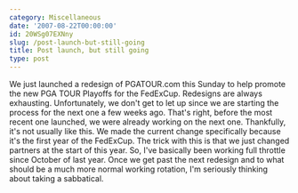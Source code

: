 ```yaml
---
category: Miscellaneous
date: '2007-08-22T00:00:00'
id: 20WSg07EXNny
slug: /post-launch-but-still-going
title: Post launch, but still going
type: post
---
```


We just launched a redesign of PGATOUR.com this Sunday to help
promote the new PGA TOUR Playoffs for the FedExCup. Redesigns are
always exhausting. Unfortunately, we don't get to let up since we
are starting the process for the next one a few weeks ago. That's
right, before the most recent one launched, we were already working
on the next one. Thankfully, it's not usually like this. We made
the current change specifically because it's the first year of the
FedExCup. The trick with this is that we just changed partners at
the start of this year. So, I've basically been working full
throttle since October of last year. Once we get past the next
redesign and to what should be a much more normal working rotation,
I'm seriously thinking about taking a sabbatical.